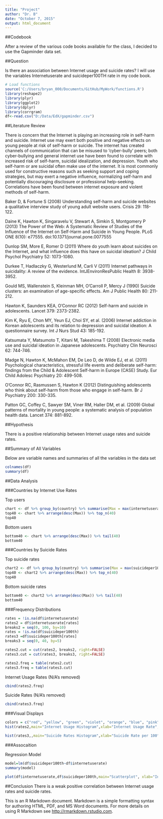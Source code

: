 ```yaml
---
title: "Project"
author: "Dr. B"
date: "October 7, 2015"
output: html_document
---
```


##Codebook

After a review of the various code books available for the class, I decided to use the Gapminder data set.

##Question

Is there an association between Internet usage and suicide rates?  I will use the variables Internetuserate and suicideper100TH rate in my code book.

```r
# Load functions
source('C:/Users/bryan_000/Documents/GitHub/MyWork/functions.R')
library(reshape2)
library(plyr)
library(ggplot2) 
library(dplyr)
library(corrgram)
df<-read.csv("D:/Data/EdX/gapminder.csv")
```

##Literature Review

There is concern that the Internet is playing an increasing role in self-harm and suicide. Internet use may exert both positive and negative effects on young people at risk of self-harm or suicide. The internet has created channels of communication that can be misused to 'cyber-bully' peers; both cyber-bullying and general internet use have been found to correlate with increased risk of self-harm, suicidal idealization, and depression.  Youth who self-harm or are suicidal often make use of the internet. It is most commonly used for constructive reasons such as seeking support and coping strategies, but may exert a negative influence, normalizing self-harm and potentially discouraging disclosure or professional help-seeking. Correlations have been found between internet exposure and violent methods of self-harm.

Baker D, & Fortune S (2008) Understanding self-harm and suicide websites a qualitative interview study of young adult website users. Crisis 29: 118-122.

Daine K, Hawton K, Singaravelu V, Stewart A, Simkin S, Montgomery P (2013) The Power of the Web: A Systematic Review of Studies of the Influence of the Internet on Self-Harm and Suicide in Young People. PLoS ONE 8(10): e77555. doi:10.1371/journal.pone.0077555

Dunlop SM, More E, Romer D (2011) Where do youth learn about suicides on the Internet, and what influence does this have on suicidal ideation? J Child Psychol Psychiatry 52: 1073-1080.

Durkee T, Hadlaczky G, Westerlund M, Carli V (2011) Internet pathways in suicidality: A review of the evidence. IntJEnvironResPublic Health 8: 3938- 3952.

Gould MS, Wallenstein S, Kleinman MH, O'Carroll P, Mercy J (1990) Suicide clusters: an examination of age-specific effects. Am J Public Health 80: 211-212.

Hawton K, Saunders KEA, O'Connor RC (2012) Self-harm and suicide in adolescents. Lancet 379: 2373-2382.

Kim K, Ryu E, Chon MY, Yeun EJ, Choi SY, et al. (2006) Internet addiction in Korean adolescents and its relation to depression and suicidal ideation: A questionnaire survey. Int J Nurs Stud 43: 185-192.

Katsumata Y, Matsumoto T, Kitani M, Takeshima T (2008) Electronic media use and suicidal ideation in Japanese adolescents. Psychiatry Clin Neurosci 62: 744-746.

Madge N, Hawton K, McMahon EM, De Leo D, de Wilde EJ, et al. (2011) Psychological characteristics, stressful life events and deliberate self-harm: findings from the Child & Adolescent Self-harm in Europe (CASE) Study. Eur Child Adolesc Psychiatry 20: 499-508.

O'Connor RC, Rasmussen S, Hawton K (2012) Distinguishing adolescents who think about self-harm from those who engage in self-harm. Br J Psychiatry 200: 330-335.

Patton GC, Coffey C, Sawyer SM, Viner RM, Haller DM, et al. (2009) Global patterns of mortality in young people: a systematic analysis of population health data. Lancet 374: 881-892.

##Hypothesis

There is a positive relationship between Internet usage rates and suicide rates.

##Summary of All Variables

Below are variable names and summaries of all the variables in the data set
```r
colnames(df)
summary(df)
```


##Data Analysis

###Countries by Internet Use Rates

Top users
```r
chart <- df %>% group_by(country) %>% summarise(Max = max(internetuserate))
top40 <- chart %>% arrange(desc(Max)) %>% top_n(40)
top40
```

Bottom users
```r
bottom40 <- chart %>% arrange(desc(Max)) %>% tail(40)
bottom40
```

###Countries by Suicide Rates

Top suicide rates
```r
chart2 <- df %>% group_by(country) %>% summarise(Max = max(suicideper100th))
top40 <- chart2 %>% arrange(desc(Max)) %>% top_n(40)
top40
```

Bottom suicide rates
```r
bottom40 <- chart2 %>% arrange(desc(Max)) %>% tail(40)
bottom40
```

###Frequency Distributions
```r
rates = !is.na(df$internetuserate)
rates2 = df$internetuserate[rates]
breaks2 = seq(0, 100, by=10)
rates = !is.na(df$suicideper100th)
rates3 =df$suicideper100th[rates]
breaks3 = seq(0, 40, by=5)

rates2.cut = cut(rates2, breaks2, right=FALSE)
rates3.cut = cut(rates3, breaks3, right=FALSE)

rates2.freq = table(rates2.cut)
rates3.freq = table(rates3.cut)
```

Internet Usage Rates (N/A's removed)
```r
cbind(rates2.freq)
```

Suicide Rates (N/A's removed)
```r
cbind(rates3.freq)
```

###Visual Displays
```r
colors = c("red", "yellow", "green", "violet", "orange", "blue", "pink", "cyan") 
hist(rates2,main="Internet Usage Histogram",xlab="Internet Usage Rate", col=colors)
```

```r
hist(rates3,,main="Suicide Rates Histogram",xlab="Suicide Rate per 100", col=colors)
```

###Assocaition

Regression Model
```r
model=lm(df$suicideper100th~df$internetuserate)
summary(model)
```

```r
plot(df$internetuserate,df$suicideper100th,main="Scatterplot", xlab="Internet Usage Rate ", ylab="Suicide Rates per 100 ", pch=19)
```


##Conclusion
There is a weak positive correlation between Internet usage rates and suicide rates.


This is an R Markdown document. Markdown is a simple formatting syntax for authoring HTML, PDF, and MS Word documents. For more details on using R Markdown see <http://rmarkdown.rstudio.com>.